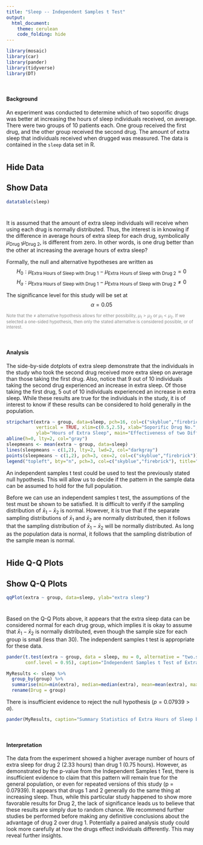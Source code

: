 ```yaml
---
title: "Sleep -- Independent Samples t Test"
output: 
  html_document:
    theme: cerulean
    code_folding: hide
---
```


```r
library(mosaic)
library(car)
library(pander)
library(tidyverse)
library(DT)
```

<br />

#### Background

An experiment was conducted to determine which of two soporific drugs was better at increasing the hours of sleep individuals received, on average. There were two groups of 10 patients each. One group received the first drug, and the other group received the second drug. The amount of extra sleep that individuals received when drugged was measured. The data is contained in the `sleep` data set in R.

# {.tabset .tabset-fade .tabset-pills}

## Hide Data

## Show Data

```r
datatable(sleep)
```

#


It is assumed that the amount of extra sleep individuals will receive when using each drug is normally distributed. Thus, the interest is in knowing if the difference in average hours of extra sleep for each drug, symbolically $\mu_\text{Drug 1} \mu_\text{Drug 2}$, is different from zero. In other words, is one drug better than the other at increasing the average hours of extra sleep?

Formally, the null and alternative hypotheses are written as
$$
  H_0: \mu_\text{Extra Hours of Sleep with Drug 1} - \mu_\text{Extra Hours of Sleep with Drug 2} = 0
$$
$$
  H_a: \mu_\text{Extra Hours of Sleep with Drug 1} - \mu_\text{Extra Hours of Sleep with Drug 2} \neq 0
$$

The significance level for this study will be set at
$$
  \alpha = 0.05
$$

<div style="color:#8a8a8a; font-size:.8em;">

Note that the $\neq$ alternative hypothesis allows for either possibility, $\mu_1 > \mu_2$ or $\mu_1 < \mu_2$. If we selected a one-sided hypothesis, then only the stated alternative is considered possible, or of interest. 

</div>

<br />

#### Analysis

The side-by-side dotplots of extra sleep demonstrate that the individuals in the study who took the second drug received more extra sleep on average than those taking the first drug. Also, notice that 9 out of 10 individuals taking the second drug experienced an increase in extra sleep. Of those taking the first drug, 5 out of 10 individuals experienced an increase in extra sleep. While these results are true for the individuals in the study, it is of interest to know if these results can be considered to hold generally in the population.

```r
stripchart(extra ~ group, data=sleep, pch=16, col=c("skyblue","firebrick"), 
           vertical = TRUE, xlim=c(0.5,2.5), xlab="Soporific Drug No.", 
           ylab="Hours of Extra Sleep", main="Effectiveness of two Different Soporific Drugs \n at Increasing Sleep Times")
abline(h=0, lty=2, col="gray")
sleepmeans <- mean(extra ~ group, data=sleep)
lines(sleepmeans ~ c(1,2), lty=2, lwd=2, col="darkgray")
points(sleepmeans ~ c(1,2), pch=3, cex=2, col=c("skyblue","firebrick"))
legend("topleft", bty="n", pch=3, col=c("skyblue","firebrick"), title="Mean", legend=c("Drug 1", "Drug 2"))
```

An independent samples t test could be used to test the previously stated null hypothesis. This will allow us to decide if the pattern in the sample data can be assumed to hold for the full population. 

Before we can use an independent samples t test, the assumptions of the test must be shown to be satisfied. It is difficult to verify if the sampling distribution of $\bar{x}_1 - \bar{x}_2$ is normal. However, it is true that if the separate sampling distributions of $\bar{x}_1$ and $\bar{x}_2$ are normally distributed, then it follows that the sampling distribution of $\bar{x}_1 - \bar{x}_2$ will be normally distributed. As long as the population data is normal, it follows that the sampling distribution of the sample mean is normal.

# {.tabset .tabset-fade .tabset-pills}

## Hide Q-Q Plots

## Show Q-Q Plots

```r
qqPlot(extra ~ group, data=sleep, ylab="extra sleep")
```

#

Based on the Q-Q Plots above, it appears that the extra sleep data can be considered normal for each drug group, which implies it is okay to assume that $\bar{x}_1 - \bar{x}_2$ is normally distributed, even though the sample size for each group is small (less than 30). The independent samples t test is appropriate for these data.

```r
pander(t.test(extra ~ group, data = sleep, mu = 0, alternative = "two.sided",
       conf.level = 0.95), caption="Independent Samples t Test of Extra Sleep for Drug 1 and 2", split.table=Inf)

MyResults <- sleep %>%
  group_by(group) %>%
  summarise(min=min(extra), median=median(extra), mean=mean(extra), max=max(extra), sd=sd(extra), n=n()) %>%
  rename(Drug = group)
```


There is insufficient evidence to reject the null hypothesis ($p = 0.07939 > \alpha$).

```r
pander(MyResults, caption="Summary Statistics of Extra Hours of Sleep by Drug")
```


<br />

#### Interpretation

The data from the experiment showed a higher average number of hours of extra sleep for drug 2 (2.33 hours) than drug 1 (0.75 hours). However, as demonstrated by the p-value from the Independent Samples t Test, there is insufficient evidence to claim that this pattern will remain true for the general population, or even for repeated versions of this study (p = 0.07939). It appears that drugs 1 and 2 generally do the same thing at increasing sleep. Thus, while this particular study happened to show more favorable results for Drug 2, the lack of significance leads us to believe that these results are simply due to random chance. We recommend further studies be performed before making any definitive conclusions about the advantage of drug 2 over drug 1. Potentially a paired analysis study could look more carefully at how the drugs effect individuals differently. This may reveal further insights.







